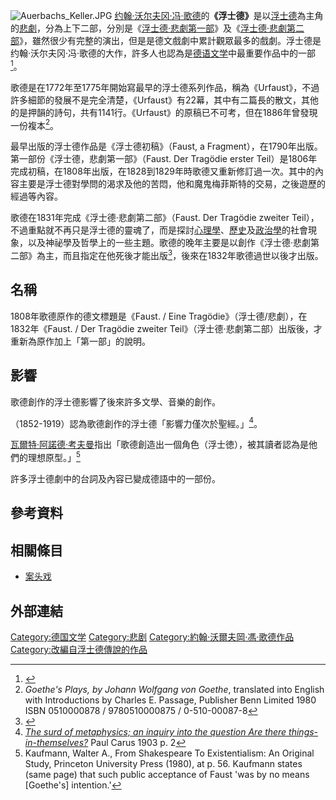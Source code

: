 [[File:Auerbachs_Keller.JPG|thumb]]
[[约翰·沃尔夫冈·冯·歌德|约翰·沃尔夫冈·冯·歌德]]的'''《浮士德》'''是以[[浮士德|浮士德]]為主角的[[悲劇|悲劇]]，分為上下二部，分別是《[[浮士德I|浮士德·悲劇第一部]]》及《[[浮士德Ⅱ|浮士德·悲劇第二部]]》，雖然很少有完整的演出，但是是德文戲劇中累計觀眾最多的戲劇。浮士德是约翰·沃尔夫冈·冯·歌德的大作，許多人也認為是[[德语文学|德语文学]]中最重要作品中的一部<ref>{{cite book |title=The Greatest Books in the World: Interpretative Studies |last=Portor |first=Laura Spencer |year=1917 |publisher=Chautauqua Press |location=Chautauqua, NY |page=82 |url=https://books.google.com/books?id=rd4PAAAAYAAJ&printsec=frontcover#v=onepage&q&f=false |access-date=2017-03-05 |archive-date=2019-06-05 |archive-url=https://web.archive.org/web/20190605223801/https://books.google.com/books?id=rd4PAAAAYAAJ&printsec=frontcover#v=onepage&q&f=false |dead-url=no }}</ref>。

歌德是在1772年至1775年開始寫最早的浮士德系列作品，稱為《Urfaust》，不過許多細節的發展不是完全清楚，《Urfaust》有22幕，其中有二篇長的散文，其他的是押韻的詩句，共有1141行。《Urfaust》的原稿已不可考，但在1886年曾發現一份複本<ref>''Goethe's Plays, by Johann Wolfgang von Goethe'', translated into English with Introductions by Charles E. Passage, Publisher Benn Limited 1980 ISBN 0510000878 / 9780510000875 / 0-510-00087-8</ref>。

最早出版的浮士德作品是《浮士德初稿》（Faust, a Fragment），在1790年出版。第一部份《浮士德，悲劇第一部》（Faust. Der Tragödie erster Teil）是1806年完成初稿，在1808年出版，在1828到1829年時歌德又重新修訂過一次。其中的內容主要是浮士德對學問的渴求及他的苦悶，他和魔鬼梅菲斯特的交易，之後遊歷的經過等內容。

歌德在1831年完成《浮士德·悲劇第二部》（Faust. Der Tragödie zweiter Teil），不過重點就不再只是浮士德的靈魂了，而是探討[[心理學|心理學]]、[[歷史|歷史]]及[[政治學|政治學]]的社會現象，以及神祕學及哲學上的一些主題。歌德的晚年主要是以創作《浮士德·悲劇第二部》為主，而且指定在他死後才能出版<ref name="賴麗琇2015">{{cite book|author=賴麗琇|title=解讀德國文學名著|url=http://books.google.com/books?id=RxdHCgAAQBAJ&pg=PA79|date=17 April 2015|publisher=台灣五南圖書出版股份有限公司|isbn=978-957-11-8064-9|pages=79–}}</ref>，後來在1832年歌德過世以後才出版。

==名稱==
1808年歌德原作的德文標題是《Faust. / Eine Tragödie》（浮士德/悲劇），在1832年《Faust. / Der Tragödie zweiter Teil》（浮士德·悲劇第二部）出版後，才重新為原作加上「第一部」的說明。

==影響==
歌德創作的浮士德影響了後來許多文學、音樂的創作。

{{le|保羅·卡魯斯|Paul Carus}}（1852-1919）認為歌德創作的浮士德「影響力僅次於聖經。」<ref>[https://archive.org/details/surdmetaphysics02carugoog ''The surd of metaphysics; an inquiry into the question Are there things-in-themselves?''] Paul Carus 1903 p. 2</ref>。

[[瓦爾特·阿諾德·考夫曼|瓦爾特·阿諾德·考夫曼]]指出「歌德創造出一個角色（浮士徳），被其讀者認為是他們的理想原型。」<ref name="Shakespeare To Existentialism">Kaufmann, Walter A., From Shakespeare To Existentialism: An Original Study, Princeton University Press (1980), at p. 56. Kaufmann states (same page) that such public acceptance of Faust 'was by no means [Goethe's] intention.'</ref>

許多浮士德劇中的台詞及內容已變成德語中的一部份。
==參考資料==
{{reflist}}

==相關條目==
*[[案头戏|案头戏]]

==外部連結==
{{约翰·沃尔夫冈·冯·歌德}}
{{Commons category|Faust}}

{{Authority control}}
{{DEFAULTSORT:Faust. Der Tragodie erster Teil}}
[[Category:德国文学|Category:德国文学]]
[[Category:悲剧|Category:悲剧]]
[[Category:約翰·沃爾夫岡·馮·歌德作品|Category:約翰·沃爾夫岡·馮·歌德作品]]
[[Category:改編自浮士德傳說的作品|Category:改編自浮士德傳說的作品]]